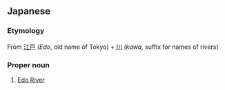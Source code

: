 ==Japanese==
{{ja-kanjitab|え|と|かわ|k2=ど|k3=がわ|yomi=k|r=y}}

===Etymology===
From [[江戸]] (''Edo'', old name of Tokyo) + [[川]] (''kawa'', suffix for names of rivers)

===Proper noun===
{{ja-pos|えどがわ|proper}}

# [[w:Edo River|Edo River]]
